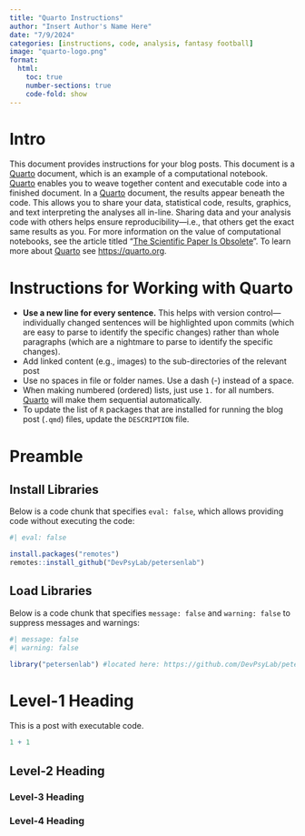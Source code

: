 ```yaml
---
title: "Quarto Instructions"
author: "Insert Author's Name Here"
date: "7/9/2024"
categories: [instructions, code, analysis, fantasy football]
image: "quarto-logo.png"
format:
  html:
    toc: true
    number-sections: true
    code-fold: show
---
```


# Intro

This document provides instructions for your blog posts.
This document is a [Quarto](https://quarto.org) document, which is an example of a computational notebook.
[Quarto](https://quarto.org) enables you to weave together content and executable code into a finished document.
In a [Quarto](https://quarto.org) document, the results appear beneath the code.
This allows you to share your data, statistical code, results, graphics, and text interpreting the analyses all in-line.
Sharing data and your analysis code with others helps ensure reproducibility—i.e., that others get the exact same results as you.
For more information on the value of computational notebooks, see the article titled "[The Scientific Paper Is Obsolete](https://www.theatlantic.com/science/archive/2018/04/the-scientific-paper-is-obsolete/556676/)".
To learn more about [Quarto](https://quarto.org) see <https://quarto.org>.

# Instructions for Working with Quarto

- **Use a new line for every sentence.** 
This helps with version control—individually changed sentences will be highlighted upon commits (which are easy to parse to identify the specific changes) rather than whole paragraphs (which are a nightmare to parse to identify the specific changes).
- Add linked content (e.g., images) to the sub-directories of the relevant post
- Use no spaces in file or folder names.
Use a dash (-) instead of a space.
- When making numbered (ordered) lists, just use `1. ` for all numbers.
[Quarto](https://quarto.org) will make them sequential automatically.
- To update the list of `R` packages that are installed for running the blog post (`.qmd`) files, update the `DESCRIPTION` file.

# Preamble {#sec-preamble}

## Install Libraries {#sec-installLibraries}

Below is a code chunk that specifies `eval: false`, which allows providing code without executing the code:

```r
#| eval: false

install.packages("remotes")
remotes::install_github("DevPsyLab/petersenlab")
```

## Load Libraries {#sec-loadLibraries}

Below is a code chunk that specifies `message: false` and `warning: false` to suppress messages and warnings:

```r
#| message: false
#| warning: false

library("petersenlab") #located here: https://github.com/DevPsyLab/petersenlab
```

# Level-1 Heading {#sec-level1Heading}

This is a post with executable code.

```r
1 + 1
```

## Level-2 Heading {#sec-level2Heading}

### Level-3 Heading {#sec-level3Heading}

### Level-4 Heading {#sec-level4Heading}
